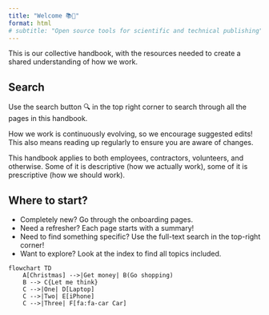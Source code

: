 ```yaml
---
title: "Welcome 📚🤩"
format: html
# subtitle: "Open source tools for scientific and technical publishing"
---
```



This is our collective handbook, with the resources needed to create a shared understanding of how we work. 

::: {.callout-note}
## Search

Use the search button 🔍 in the top right corner to search through all the pages in this handbook.
:::

How we work is continuously evolving, so we encourage suggested edits! This also means reading up regularly to ensure you are aware of changes.

This handbook applies to both employees, contractors, volunteers, and otherwise. Some of it is descriptive (how we actually work), some of it is prescriptive (how we should work). 


## Where to start?

* Completely new? Go through the onboarding pages.
* Need a refresher? Each page starts with a summary!
* Need to find something specific? Use the full-text search in the top-right corner!
* Want to explore? Look at the index to find all topics included.

```mermaid
flowchart TD
    A[Christmas] -->|Get money| B(Go shopping)
    B --> C{Let me think}
    C -->|One| D[Laptop]
    C -->|Two| E[iPhone]
    C -->|Three| F[fa:fa-car Car]
```